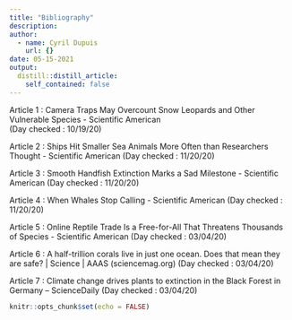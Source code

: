 ```yaml
---
title: "Bibliography"
description:
author:
  - name: Cyril Dupuis
    url: {}
date: 05-15-2021
output:
  distill::distill_article:
    self_contained: false
---
```


Article 1 : Camera Traps May Overcount Snow Leopards and Other Vulnerable Species - Scientific American  
(Day checked : 10/19/20)

Article 2 : Ships Hit Smaller Sea Animals More Often than Researchers Thought - Scientific American (Day checked : 11/20/20)

Article 3 : Smooth Handfish Extinction Marks a Sad Milestone - Scientific American 
(Day checked : 11/20/20)

Article 4 : When Whales Stop Calling - Scientific American
(Day checked : 11/20/20)

Article 5 : Online Reptile Trade Is a Free-for-All That Threatens Thousands of Species - Scientific American
(Day checked : 03/04/20)

Article 6 : A half-trillion corals live in just one ocean. Does that mean they are safe? | Science | AAAS (sciencemag.org)
(Day checked : 03/04/20)

Article 7 : Climate change drives plants to extinction in the Black Forest in Germany -- ScienceDaily
(Day checked : 03/04/20)


```r
knitr::opts_chunk$set(echo = FALSE)
```
